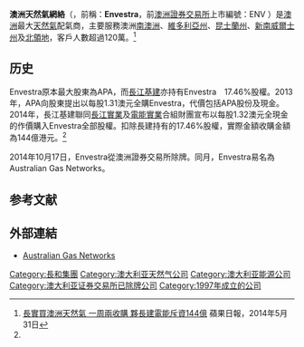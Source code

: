 {{多個問題|
{{expand|time=2015-01-09T15:46:24+00:00}}
{{refimprove|time=2015-01-09T15:46:24+00:00}}
}}
'''澳洲天然氣網絡'''（{{lang-en|'''Australian Gas Networks'''}}，前稱：'''Envestra'''，前[[澳洲證券交易所|澳洲證券交易所]]上市編號：ENV ）是[[澳洲|澳洲]]最大[[天然氣|天然氣]]配氣商，主要服務澳洲[[南澳洲|南澳洲]]、[[維多利亞州|維多利亞州]]、[[昆士蘭州|昆士蘭州]]、[[新南威爾士州|新南威爾士州]]及[[北領地|北領地]]，客戶人數超過120萬。<ref name='apple'>[http://hk.apple.nextmedia.com/financeestate/art/20140531/18738926 長實買澳洲天然氣 一周兩收購 夥長建電能斥資144億] {{Wayback|url=http://hk.apple.nextmedia.com/financeestate/art/20140531/18738926 |date=20160304115720 }} 蘋果日報，2014年5月31日</ref>

==历史==
Envestra原本最大股東為APA，而[[長江基建|長江基建]]亦持有Envestra　17.46%股權。2013年，APA向股東提出以每股1.31澳元全購Envestra，代價包括APA股份及現金。2014年，長江基建聯同[[長江實業|長江實業]]及[[電能實業|電能實業]]合組財團宣布以每股1.32澳元全現金的作價購入Envestra全部股權。扣除長建持有的17.46%股權，實際金額收購金額為144億港元。<ref name='apple'></ref>

2014年10月17日，Envestra從澳洲證券交易所除牌。同月，Envestra易名為Australian Gas Networks。

== 参考文献 ==
{{Reflist}}

==外部連結==
*[http://www.australiangasnetworks.com.au/ Australian Gas Networks] {{Wayback|url=http://www.australiangasnetworks.com.au/ |date=20210401224445 }}

[[Category:長和集團|Category:長和集團]]
[[Category:澳大利亚天然气公司|Category:澳大利亚天然气公司]]
[[Category:澳大利亚能源公司|Category:澳大利亚能源公司]]
[[Category:澳大利亚证券交易所已除牌公司|Category:澳大利亚证券交易所已除牌公司]]
[[Category:1997年成立的公司|Category:1997年成立的公司]]